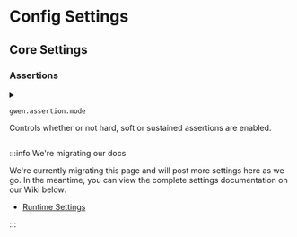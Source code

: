 
# Config Settings

## Core Settings

### Assertions

<details id="gwen-assertion-mode">
  <summary class="setting">

  ```properties
  gwen.assertion.mode
  ```
  <p>Controls whether or not hard, soft or sustained assertions are enabled.</p>
  </summary>
  <p>Supported values:</p>
  <ul>
    <li><code>hard</code> (default) to halt feature execution on the first assertion error and report failure</li>
    <li><code>soft</code> to collect all assertion errors and continue execution whilst reporting failures</li>
    <li><code>sustained</code> to collect all assertion errors and continue execution without reporting failures</li>
  </ul>
  
  <Tabs
  groupId="config"
  defaultValue="properties"
  values={[
    {label: 'gwen.properties file', value: 'properties'}
  ]}>

  <TabItem value="properties">

  ```properties
    gwen.assertion.mode = hard
  ```

  </TabItem>

  </Tabs>

  <div class="grid-3">
    <div><Link to="#gwen-assertion-mode">Link</Link></div>
    <div align="center"><Link to="https://github.com/gwen-interpreter/gwen/wiki/Assertion-Modes">Learn more</Link></div>
    <div align="right">Since <Link to="https://github.com/gwen-interpreter/gwen-web/releases/tag/v2.18.0">v2.18.0</Link></div>
  </div>
</details>

:::info We're migrating our docs

We're currently migrating this page and will post more settings here as we go. In the meantime, you can view the complete settings documentation on our Wiki below:

- [Runtime Settings](https://github.com/gwen-interpreter/gwen-web/wiki/Runtime-Settings)

:::